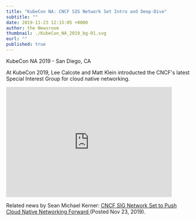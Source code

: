 ```yaml
---
title: "KubeCon NA: CNCF SIG Network Set Intro and Deep-Dive"
subtitle: ""
date: 2019-11-23 12:15:05 +0000
author: the Newsroom
thumbnail: ./KubeCon_NA_2019_bg-01.svg
eurl: ""
published: true
---
```



<NewsWrapper>

KubeCon NA 2019 - San Diego, CA

At KubeCon 2019, Lee Calcote and Matt Klein introducted the CNCF's latest Special Interest Group for cloud native networking.

<iframe width="450" height="300" src="https://www.youtube.com/embed/XZ6TZQeNuKQ" frameborder="0" allow="accelerometer; autoplay; encrypted-media; gyroscope; picture-in-picture" allowfullscreen></iframe>

Related news by Sean Michael Kerner: <a href="http://www.enterprisenetworkingplanet.com/datacenter/cncf-sig-network-set-to-push-cloud-native-networking-forward.html">
CNCF SIG Network Set to Push Cloud Native Networking Forward </a> (Posted Nov 23, 2019).

</NewsWrapper>

